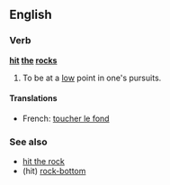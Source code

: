 ==English==

===Verb===
'''[[hit]] [[the]] [[rocks]]'''

# {{context|idiomatic|lang=en}} To be at a [[low]] point in one's pursuits.

====Translations====
{{trans-top|to be at a low point}}
* French: [[toucher le fond]]
{{trans-mid}}
{{trans-bottom}}

===See also===
* [[hit the rock]]
* (hit) [[rock-bottom]]